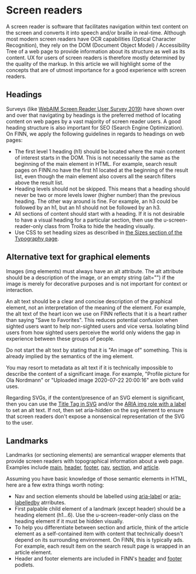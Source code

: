 # Screen readers

A screen reader is software that facilitates navigation within text content on the screen and converts it into speech and/or braille in real-time. Although most modern screen readers have OCR capabilities (Optical Character Recognition), they rely on the DOM (Document Object Model) / Accessibility Tree of a web page to provide information about its structure as well as its content. UX for users of screen readers is therefore mostly determined by the quality of the markup. In this article we will highlight some of the concepts that are of utmost importance for a good experience with screen readers.

## Headings

Surveys (like [WebAIM Screen Reader User Survey 2019](https://webaim.org/projects/screenreadersurvey8/)) have shown over and over that navigating by headings is the preferred method of locating content on web pages by a vast majority of screen reader users. A good heading structure is also important for SEO (Search Engine Optimization). On FINN, we apply the following guidelines in regards to headings on web pages:

- The first level 1 heading (h1) should be located where the main content of interest starts in the DOM. This is not necessarily the same as the beginning of the main element in HTML. For example, search result pages on FINN.no have the first h1 located at the beginning of the result list, even though the main element also covers all the search filters above the result list.
- Heading levels should not be skipped. This means that a heading should never be two or more levels lower (higher number) than the previous heading. The other way around is fine. For example, an h3 could be followed by an h1, but an h1 should not be followed by an h3.
- All sections of content should start with a heading. If it is not desirable to have a visual heading for a particular section, then use the u-screen-reader-only class from Troika to hide the heading visually.
- Use CSS to set heading sizes as described in [the Sizes section of the Typography page](/guidelines/typography/design/#sizes).

## Alternative text for graphical elements

Images (img elements) must always have an alt attribute. The alt attribute should be a description of the image, or an empty string (alt="") if the image is merely for decorative purposes and is not important for context or interaction.

An alt text should be a clear and concise description of the graphical element, not an interpretation of the meaning of the element.
For example, the alt text of the heart icon we use on FINN reflects that it is a heart rather than saying "Save to Favorites". This reduces potential confusion when sighted users want to help non-sighted users and vice versa.
Isolating blind users from how sighted users perceive the world only widens the gap in experience between these groups of people.

Do not start the alt text by stating that it is "An image of" something. This is already implied by the semantics of the img element.

You may resort to metadata as alt text if it is technically impossible to describe the content of a significant image. For example, "Profile picture for Ola Nordmann" or "Uploaded image 2020-07-22 20:00:16" are both valid uses.

Regarding SVGs, if the content/presence of an SVG element is significant, then you can use the [Title Tag in SVG](https://developer.mozilla.org/en-US/docs/Web/SVG/Element/title) and/or the [ARIA img role with a label](https://developer.mozilla.org/en-US/docs/Web/Accessibility/ARIA/Roles/Role_Img) to set an alt text. If not, then set aria-hidden on the svg element to ensure that screen readers don't expose a nonsensical representation of the SVG to the user.

## Landmarks

Landmarks (or sectioning elements) are semantical wrapper elements that provide screen readers with topographical information about a web page. Examples include
[main](https://developer.mozilla.org/en-US/docs/Web/HTML/Element/main),
[header](https://developer.mozilla.org/en-US/docs/Web/HTML/Element/header),
[footer](https://developer.mozilla.org/en-US/docs/Web/HTML/Element/footer),
[nav](https://developer.mozilla.org/en-US/docs/Web/HTML/Element/nav),
[section](https://developer.mozilla.org/en-US/docs/Web/HTML/Element/section), and
[article](https://developer.mozilla.org/en-US/docs/Web/HTML/Element/article).

Assuming you have basic knowledge of those semantic elements in HTML, here are a few extra things worth noting:

- Nav and section elements should be labelled using [aria-label](https://developer.mozilla.org/en-US/docs/Web/Accessibility/ARIA/ARIA_Techniques/Using_the_aria-label_attribute) or [aria-labelledby](https://developer.mozilla.org/en-US/docs/Web/Accessibility/ARIA/ARIA_Techniques/Using_the_aria-labelledby_attribute) atrributes.
- First palpable child element of a landmark (except header) should be a heading element (h1...6). Use the u-screen-reader-only class on the heading element if it must be hidden visually.
- To help you differentiate between section and article, think of the article element as a self-contained item with content that technically doesn't depend on its surrounding environment. On FINN, this is typically ads. For example, each result item on the search result page is wrapped in an article element.
- Header and footer elements are included in FINN's [header](https://github.schibsted.io/finn/header) and [footer](https://github.schibsted.io/finn/footer) podlets.
